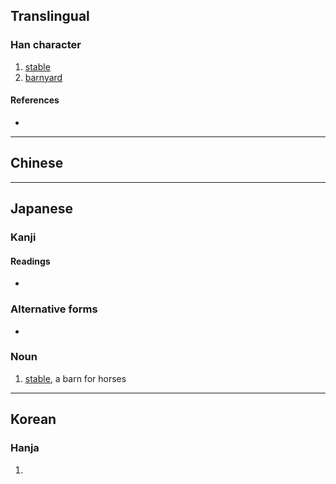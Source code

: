{{character info/new}}
{{also|廄|廏}}
==Translingual==

===Han character===
{{Han char|rn=27|rad=厂|as=09|sn=11|four=|canj=MAIU|ids=⿸厂既}}

# [[stable]]
# [[barnyard]]

====References====
* {{Han ref|kx=0162.380|dkj=03006|dj=0370.170|hdz=10075.210|uh=53A9|ud=21417}}

----

==Chinese==
{{zh-see|廄}}

----

==Japanese==

===Kanji===
{{ja-kanji|grade=|rs=厂09}}

====Readings====
* {{ja-readings|on=[[きゅう]] (kyū)|kun=[[うまや]] (umaya)}}

===Alternative forms===
{{ja-kanjitab|うまや|yomi=k}}
* {{l|ja|馬屋}}

===Noun===
{{ja-noun|うまや}}

# [[stable]], a barn for horses

----

==Korean==

===Hanja===
{{ko-hanja|hangeul=구|rv=gu|mr=ku}}

# {{defn|lang=ko|sort=厂09}}